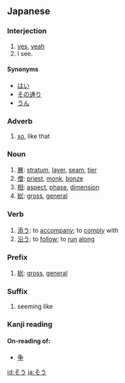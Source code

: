 ==Japanese==                                          
===Interjection===
{{ja-pos|h|interjection|rom=sō}}
# [[yes]], [[yeah]]
# I see.

====Synonyms====
* [[はい]]
* [[その通り]] 
* [[うん]] 

===Adverb===
{{ja-pos|h|adverb|rom=sō}}
#[[so]], like that

===Noun===
{{ja-noun|h|rom=sō}}
# [[層]]: [[stratum]], [[layer]], [[seam]], [[tier]]
# [[僧]]: [[priest]], [[monk]], [[bonze]]
# [[相]]: [[aspect]], [[phase]], [[dimension]]
# [[総]]: [[gross]], [[general]]

===Verb===
{{ja-verb|h|type=1|rom=sou}}
#[[添う]]: to [[accompany]]; to [[comply]] with
#[[沿う]]: to [[follow]]; to [[run]] [[along]]

===Prefix===
{{ja-pos|h|prefix|rom=sō}}
# [[総]]: [[gross]], [[general]]

===Suffix===
{{ja-pos|h|suffix|rom=sō}}
# seeming like

===Kanji reading===
{{ja-kanjireading|rom=sō}}

====On-reading of:====
* [[争]]

[[id:そう]]
[[ja:そう]]